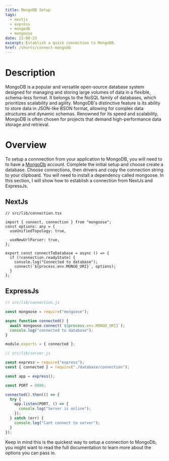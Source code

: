 ```yaml
---
title: MongoDB Setup
tags:
  - nextjs
  - express
  - mongodb
  - mongoose
date: 22-08-23
excerpt: Establish a quick connection to MongoDB.
href: /shorts/connect-mongodb
---
```


# Description

MongoDB is a popular and versatile open-source database system designed for managing and storing large volumes of data in a flexible, schema-less format. It belongs to the NoSQL family of databases, which prioritizes scalability and agility. MongoDB's distinctive feature is its ability to store data in JSON-like BSON format, allowing for complex data structures and dynamic schemas. Renowned for its speed and scalability, MongoDB is often chosen for projects that demand high-performance data storage and retrieval.

# Overview

To setup a connnection from your application to MongoDB, you will need to to have a [MongoDb](https://mongodb.com) account. Complete the initial setup and choose create a database. Choose connections, then drivers and copy the connection string to your clipboard. You will need to install a dependency called mongoose.
In this section, I will show how to establish a connection from NextJs and ExpressJs.

## NextJs

<Copy />

```tsx
// src/lib/connection.tsx

import { connect, connection } from "mongoose";
const options: any = {
  useUnifiedTopology: true,

  useNewUrlParser: true,
};

export const connectToDatabase = async () => {
  if (!connection.readyState) {
    console.log("Connected to database");
    connect(`${process.env.MONGO_URI}`, options);
  }
};
```

## ExpressJs

<Copy />

```js
// src/lib/connection.js

const mongoose = require("mongoose");

async function connected() {
  await mongoose.connect(`${process.env.MONGO_URI}`);
  console.log("connected to database");
}

module.exports = { connected };
```

<Copy />

```js
// src/lib/server.js

const express = require("express");
const { connected } = require("./database/connection");

const app = express();

const PORT = 8000;

connected().then(() => {
  try {
    app.listen(PORT, () => {
      console.log("Server is online");
    });
  } catch (err) {
    console.log("Cant connect to server");
  }
});
```

Keep in mind this is the quickest way to setup a connection to MongoDb, you might want to read the full documentation to learn more about the options you can pass in.
